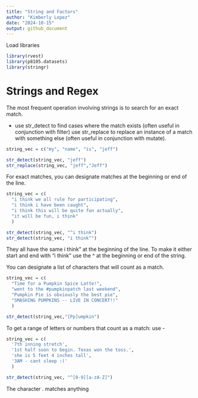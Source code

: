 ```yaml
---
title: "String and Factors"
author: "Kimberly Lopez"
date: "2024-10-15"
output: github_document
---
```

Load libraries 
```r
library(rvest)
library(p8105.datasets)
library(stringr)

```

# Strings and Regex

The most frequent operation involving strings is to search for an exact match. 

- use str_detect to find cases where the match exists (often useful in conjunction with filter)
use str_replace to replace an instance of a match with something else (often useful in conjunction with mutate). 

```r
string_vec = c("my", "name", "is", "jeff")

str_detect(string_vec, "jeff")
str_replace(string_vec, "jeff","Jeff")

```

For exact matches, you can designate matches at the beginning or end of the line. 
```r
string_vec = c(
  "i think we all rule for participating",
  "i think i have been caught",
  "i think this will be quite fun actually",
  "it will be fun, i think"
  )

str_detect(string_vec, "^i think")
str_detect(string_vec, "i think^")
```

They all have the same i think" at the beginning of the line. To make it either start and end with "i think" use the ^ at the beginning or end of the string.

You can designate a list of characters that will count as a match.
```r
string_vec = c(
  "Time for a Pumpkin Spice Latte!",
  "went to the #pumpkinpatch last weekend",
  "Pumpkin Pie is obviously the best pie",
  "SMASHING PUMPKINS -- LIVE IN CONCERT!!"
  )

str_detect(string_vec,"[Pp]umpkin")
```

To get a range of letters or numbers that count as a match: use - 

```r
string_vec = c(
  '7th inning stretch',
  '1st half soon to begin. Texas won the toss.',
  'she is 5 feet 4 inches tall',
  '3AM - cant sleep :('
  )

str_detect(string_vec, "^[0-9][a-zA-Z]")
```

The character . matches anything